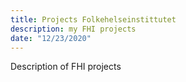 ```yaml
--- 
title: Projects Folkehelseinstittutet
description: my FHI projects
date: "12/23/2020"
---
```



Description of FHI projects
